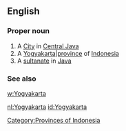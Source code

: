 ==English==

===Proper noun===
{{en-proper noun}}

# A [[w:Yogyakarta (city)|City]] in [[Central Java]]
# A [[w:Yogyakarta|Yogyakarta|province]] of [[Indonesia]]
# A [[w:Yogyakarta Sultanate|sultanate]] in [[Java]]

===See also===
[[w:Yogyakarta]]

[[Category:Provinces of Indonesia]]

[[nl:Yogyakarta]]
[[id:Yogyakarta]]